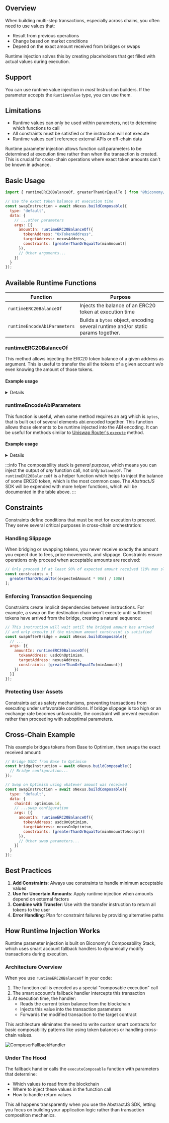 ## Overview

When building multi-step transactions, especially across chains, you often need to use values that:
- Result from previous operations
- Change based on market conditions
- Depend on the exact amount received from bridges or swaps

Runtime injection solves this by creating placeholders that get filled with actual values during execution.

## Support

You can use runtime value injection in _most_ Instruction builders. If the parameter accepts the
`RuntimeValue` type, you can use them.

## Limitations

- Runtime values can only be used within parameters, not to determine which functions to call
- All constraints must be satisfied or the instruction will not execute
- Runtime values can't reference external APIs or off-chain data

Runtime parameter injection allows function call parameters to be determined at execution time rather than when the transaction is created. This is crucial for cross-chain operations where exact token amounts can't be known in advance.


## Basic Usage

```javascript
import { runtimeERC20BalanceOf, greaterThanOrEqualTo } from "@biconomy/abstractjs";

// Use the exact token balance at execution time
const swapInstruction = await oNexus.buildComposable({
  type: "default",
  data: {
    // ...other parameters
    args: [{
      amountIn: runtimeERC20BalanceOf({
        tokenAddress: "0xTokenAddress",
        targetAddress: nexusAddress,
        constraints: [greaterThanOrEqualTo(minAmount)]
      }),
      // Other arguments...
    }]
  }
});
```

## Available Runtime Functions

| Function | Purpose |
|----------|---------|
| `runtimeERC20BalanceOf` | Injects the balance of an ERC20 token at execution time |
| `runtimeEncodeAbiParameters` | Builds a `bytes` object, encoding several runtime and/or static params together. |

### runtimeERC20BalanceOf
This method allows injecting the ERC20 token balance of a given address as argument.
This is useful to transfer the all the tokens of a given account w/o even knowing the amount of those tokens.
#### Example usage
<details markdown="1">

```
const instructions: Instruction[] = await mcNexus.buildComposable({
      type: "default",
      data: {
        to: testnetMcUSDC.addressOn(chain.id),
        abi: erc20Abi,
        functionName: "transfer",
        args: [
          b0b,
          runtimeERC20BalanceOf({
            targetAddress: a11ce,
            tokenAddress: testnetMcUSDC.addressOn(chain.id)
          })
        ],
        chainId: chain.id
      }
    })
```
This example transfers the amount equal to b0b's USDC balance to a11ce.
</details>

### runtimeEncodeAbiParameters
This function is useful, when some method requires an arg which is `bytes`, that is built out of several elements abi.encoded together.
This function allows those elements to be runtime injected into the ABI encoding. It can be useful for methods similar to [Uniswap Router's `execute`](https://docs.uniswap.org/contracts/universal-router/technical-reference#command-inputs) method.
#### Example usage
<details markdown="1">

```
const instructions: Instruction[] = await mcNexus.buildComposable({
      type: "default",
      data: {
        to: fooContractAddress,
        abi: FOO_CONTRACT_ABI as Abi,
        functionName: "foo",
        args: [
          bar,
          baz,
          // qux
          runtimeEncodeAbiParameters(
            [
              { name: "x", type: "uint256" },
              { name: "y", type: "uint256" },
              { name: "z", type: "bool" }
            ],
            [
              420n,
              runtimeERC20BalanceOf({
                targetAddress: mcNexus.addressOn(chain.id, true),
                tokenAddress: testnetMcUSDC.addressOn(chain.id),
                constraints: []
              }),
              true
            ]
          ),
          corge,
          waldo
        ],
        chainId: chain.id
      }
    })
```
In this example `qux` argument is expected to be `abi.encode(x,y,z)` and we inject the runtime value as the `y` argument,

</details>


:::info
The composability stack is _general purpose_, which means you can inject the output of _any_ function
call, not only `balanceOf`. The `runtimeERC20BalanceOf` is a helper function which helps to inject the 
balance of some ERC20 token, which is the most common case. The _AbstractJS_ SDK will be expended with more
helper functions, which will be documented in the table above.
:::

## Constraints

Constraints define conditions that must be met for execution to proceed. They serve several critical purposes in cross-chain orchestration:

### Handling Slippage

When bridging or swapping tokens, you never receive exactly the amount you expect due to fees, price movements, and slippage. Constraints ensure operations only proceed when acceptable amounts are received:

```javascript
// Only proceed if at least 90% of expected amount received (10% max slippage)
const constraints = [
  greaterThanOrEqualTo((expectedAmount * 90n) / 100n)
];
```

### Enforcing Transaction Sequencing

Constraints create implicit dependencies between instructions. For example, a swap on the destination chain won't execute until sufficient tokens have arrived from the bridge, creating a natural sequence:

```javascript
// This instruction will wait until the bridged amount has arrived
// and only execute if the minimum amount constraint is satisfied
const swapAfterBridge = await oNexus.buildComposable({
  // ...
  args: [{
    amountIn: runtimeERC20BalanceOf({
      tokenAddress: usdcOnOptimism,
      targetAddress: nexusAddress,
      constraints: [greaterThanOrEqualTo(minAmount)]
    })
  }]
});
```

### Protecting User Assets

Constraints act as safety mechanisms, preventing transactions from executing under unfavorable conditions. If bridge slippage is too high or an exchange rate becomes unfavorable, the constraint will prevent execution rather than proceeding with suboptimal parameters.

## Cross-Chain Example

This example bridges tokens from Base to Optimism, then swaps the exact received amount:

```javascript
// Bridge USDC from Base to Optimism
const bridgeInstruction = await oNexus.buildComposable({
  // Bridge configuration...
});

// Swap on Optimism using whatever amount was received
const swapInstruction = await oNexus.buildComposable({
  type: "default",
  data: {
    chainId: optimism.id,
    // ...swap configuration
    args: [{
      amountIn: runtimeERC20BalanceOf({
        tokenAddress: usdcOnOptimism,
        targetAddress: nexusOnOptimism,
        constraints: [greaterThanOrEqualTo(minAmountToAccept)]
      }),
      // Other swap parameters...
    }]
  }
});
```

## Best Practices

1. **Add Constraints**: Always use constraints to handle minimum acceptable values
2. **Use for Uncertain Amounts**: Apply runtime injection when amounts depend on external factors
3. **Combine with Transfer**: Use with the transfer instruction to return all tokens to the user
4. **Error Handling**: Plan for constraint failures by providing alternative paths

## How Runtime Injection Works

Runtime parameter injection is built on Biconomy's Composability Stack, which uses smart account fallback handlers to dynamically modify transactions during execution.

### Architecture Overview

When you use `runtimeERC20BalanceOf` in your code:

1. The function call is encoded as a special "composable execution" call
2. The smart account's fallback handler intercepts this transaction
3. At execution time, the handler:
   - Reads the current token balance from the blockchain
   - Injects this value into the transaction parameters
   - Forwards the modified transaction to the target contract

This architecture eliminates the need to write custom smart contracts for basic composability patterns like using token balances or handling cross-chain values.

![ComposerFallbackHandler](https://i.imgur.com/zESn9BO.png)

### Under The Hood

The fallback handler calls the `executeComposable` function with parameters that determine:
- Which values to read from the blockchain
- Where to inject these values in the function call
- How to handle return values

This all happens transparently when you use the AbstractJS SDK, letting you focus on building your application logic rather than transaction composition mechanics.